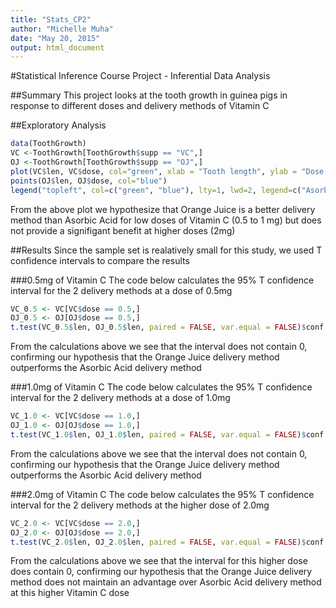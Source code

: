 ```yaml
---
title: "Stats_CP2"
author: "Michelle Muha"
date: "May 20, 2015"
output: html_document
---
```

#Statistical Inference Course Project - Inferential Data Analysis

##Summary
This project looks at the tooth growth in guinea pigs in response to different doses and delivery methods of Vitamin C

##Exploratory Analysis
```r
data(ToothGrowth)
VC <-ToothGrowth[ToothGrowth$supp == "VC",]
OJ <-ToothGrowth[ToothGrowth$supp == "OJ",]
plot(VC$len, VC$dose, col="green", xlab = "Tooth length", ylab = "Dose of Vitamin C (mg)", main = "Orange Juice vs. Asorbic Acid")
points(OJ$len, OJ$dose, col="blue")
legend("topleft", col=c("green", "blue"), lty=1, lwd=2, legend=c("Asorbic Acid", "Orange Juice"))
```
From the above plot we hypothesize that Orange Juice is a better delivery method than Asorbic Acid for low doses of Vitamin C (0.5 to 1 mg) but does not provide a signifigant benefit at higher doses (2mg)

##Results
Since the sample set is realatively small for this study, we used T confidence intervals to compare the results

###0.5mg of Vitamin C
The code below calculates the 95% T confidence interval for the 2 delivery methods at a dose of 0.5mg
```r
VC_0.5 <- VC[VC$dose == 0.5,]
OJ_0.5 <- OJ[OJ$dose == 0.5,]
t.test(VC_0.5$len, OJ_0.5$len, paired = FALSE, var.equal = FALSE)$conf
```
From the calculations above we see that the interval does not contain 0, confirming our hypothesis that the Orange Juice delivery method outperforms the Asorbic Acid delivery method

###1.0mg of Vitamin C
The code below calculates the 95% T confidence interval for the 2 delivery methods at a dose of 1.0mg
```r
VC_1.0 <- VC[VC$dose == 1.0,]
OJ_1.0 <- OJ[OJ$dose == 1.0,]
t.test(VC_1.0$len, OJ_1.0$len, paired = FALSE, var.equal = FALSE)$conf
```
From the calculations above we see that the interval does not contain 0, confirming our hypothesis that the Orange Juice delivery method outperforms the Asorbic Acid delivery method

###2.0mg of Vitamin C
The code below calculates the 95% T confidence interval for the 2 delivery methods at the higher dose of 2.0mg
```r
VC_2.0 <- VC[VC$dose == 2.0,]
OJ_2.0 <- OJ[OJ$dose == 2.0,]
t.test(VC_2.0$len, OJ_2.0$len, paired = FALSE, var.equal = FALSE)$conf
```
From the calculations above we see that the interval for this higher dose does contain 0, confirming our hypothesis that the Orange Juice delivery method does not maintain an advantage over Asorbic Acid delivery method at this higher Vitamin C dose